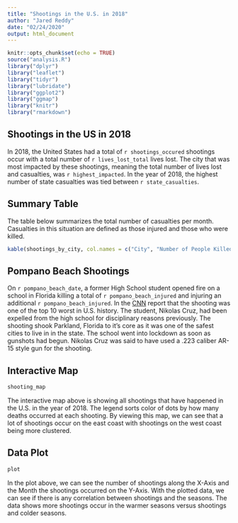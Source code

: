 ```yaml
---
title: "Shootings in the U.S. in 2018"
author: "Jared Reddy"
date: "02/24/2020"
output: html_document
---
```


```r
knitr::opts_chunk$set(echo = TRUE)
source("analysis.R")
library("dplyr")
library("leaflet")
library("tidyr")
library("lubridate")
library("ggplot2")
library("ggmap")
library("knitr")
library("rmarkdown")
```
## Shootings in the US in 2018
In 2018, the United States had a total of `r shootings_occured` shootings occur with a total number of `r lives_lost_total` lives lost. The city that was most impacted by these shootings, meaning the total number of lives lost and casualties, was `r highest_impacted`. In the year of 2018, the highest number of state casualties was tied between `r state_casualties`.

## Summary Table 
The table below summarizes the total number of casualties per month. Casualties in this situation are defined as those injured and those who were killed.

```r
kable(shootings_by_city, col.names = c("City", "Number of People Killed"))
```

## Pompano Beach Shootings
On `r pompano_beach_date`, a former High School student opened fire on a school in Florida killing a total of `r pompano_beach_injured` and injuring an additional `r pompano_beach_injured`. In the [CNN](https://www.cnn.com/2018/02/14/us/florida-high-school-shooting/index.html) report that the shooting was one of the top 10 worst in U.S. history. The student, Nikolas Cruz, had been expelled from the high school for disciplinary reasons previously. The shooting shook Parkland, Florida to it's core as it was one of the safest cities to live in in the state. The school went into lockdown as soon as gunshots had begun. Nikolas Cruz was said to have used a .223 caliber AR-15 style gun for the shooting. 

## Interactive Map
```r
shooting_map
```
The interactive map above is showing all shootings that have happened in the U.S. in the year of 2018. The legend sorts color of dots by how many deaths occurred at each shooting. By viewing this map, we can see that a lot of shootings occur on the east coast with shootings on the west coast being more clustered. 



## Data Plot
```r
plot
```
In the plot above, we can see the number of shootings along the X-Axis and the Month the shootings occurred on the Y-Axis. With the plotted data, we can see if there is any correlation between shootings and the seasons. The data shows more shootings occur in the warmer seasons versus shootings and colder seasons. 









